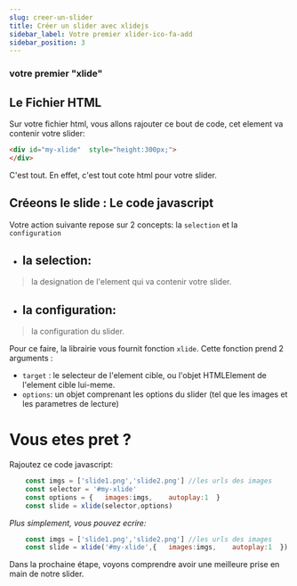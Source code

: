 ```yaml
---
slug: creer-un-slider
title: Créer un slider avec xlidejs
sidebar_label: Votre premier xlider-ico-fa-add
sidebar_position: 3
---
```


### votre premier "xlide"

## Le Fichier HTML
Sur votre fichier html, vous allons rajouter ce bout de code, cet element va contenir votre slider:
```html
<div id="my-xlide"  style="height:300px;">
</div>
```
C'est tout. En effet, c'est tout cote html pour votre slider.

## Créeons le slide : Le code javascript
Votre action suivante repose sur 2 concepts: la `selection` et la `configuration`
- ## la selection:
> la designation de l'element qui va contenir votre slider.

- ## la configuration:
> la configuration du slider.

Pour ce faire, la librairie vous fournit fonction `xlide`. Cette fonction prend 2 arguments : 
- `target` : le selecteur de l'element cible, ou l'objet HTMLElement de l'element cible lui-meme.
- `options`: un objet comprenant les options du slider (tel que les images et les parametres de lecture)

# Vous etes pret ? 
Rajoutez ce code javascript:
```js
    const imgs = ['slide1.png','slide2.png'] //les urls des images
    const selector = '#my-xlide'
    const options = {   images:imgs,    autoplay:1  }
    const slide = xlide(selector,options)
```
*Plus simplement, vous pouvez ecrire:*
```js
    const imgs = ['slide1.png','slide2.png'] //les urls des images
    const slide = xlide('#my-xlide',{   images:imgs,    autoplay:1  })
```

Dans la prochaine étape, voyons comprendre avoir une meilleure prise en main de notre slider.